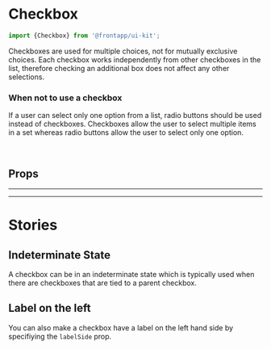 
<Meta title="Components/Checkbox" of={Checkbox} />

# Checkbox

<Canvas>
  <Story id="components-checkbox--basic" />
</Canvas>

```typescript
import {Checkbox} from '@frontapp/ui-kit';
```

Checkboxes are used for multiple choices, not for mutually exclusive choices. Each checkbox works independently 
from other checkboxes in the list, therefore checking an additional box does not affect any other selections.

### When not to use a checkbox

If a user can select only one option from a list, radio buttons should be used instead of checkboxes. Checkboxes 
allow the user to select multiple items in a set whereas radio buttons allow the user to select only one option.

<br />

## Props

<ArgsTable of={Checkbox} />

<hr /><hr />

# Stories

## Indeterminate State

<Canvas>
  <Story id="components-checkbox--indeterminate" />
</Canvas>

A checkbox can be in an indeterminate state which is typically used when there are checkboxes that are tied to a parent
checkbox.

## Label on the left

<Canvas>
  <Story id="components-checkbox--basic-reverse" />
</Canvas>

You can also make a checkbox have a label on the left hand side by specifiying the `labelSide` prop.